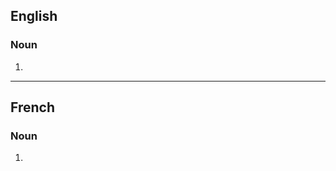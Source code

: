 ==English==

===Noun===
{{head|en|noun form}}

# {{plural of|en|oubliette}}

----

==French==

===Noun===
{{head|fr|noun form|g=f}}

# {{plural of|fr|oubliette}}